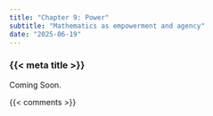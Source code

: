 ```yaml
---
title: "Chapter 9: Power"
subtitle: "Mathematics as empowerment and agency"
date: "2025-06-19"
---
```


### {{< meta title >}}

Coming Soon.


{{< comments >}}